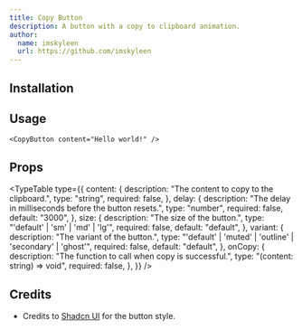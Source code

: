 ```yaml
---
title: Copy Button
description: A button with a copy to clipboard animation.
author:
  name: imskyleen
  url: https://github.com/imskyleen
---
```


<ComponentPreview name="copy-button-demo" />

## Installation

<ComponentInstallation name="copy-button" />

## Usage

```tsx
<CopyButton content="Hello world!" />
```

## Props

<TypeTable
  type={{
    content: {
      description: "The content to copy to the clipboard.",
      type: "string",
      required: false,
    },
    delay: {
      description: "The delay in milliseconds before the button resets.",
      type: "number",
      required: false,
      default: "3000",
    },
    size: {
      description: "The size of the button.",
      type: "'default' | 'sm' | 'md' | 'lg'",
      required: false,
      default: "default",
    },
    variant: {
      description: "The variant of the button.",
      type: "'default' | 'muted' | 'outline' | 'secondary' | 'ghost'",
      required: false,
      default: "default",
    },
    onCopy: {
      description: "The function to call when copy is successful.",
      type: "(content: string) => void",
      required: false,
    },
  }}
/>

## Credits

- Credits to [Shadcn UI](https://ui.shadcn.com/docs/components/button) for the button style.
